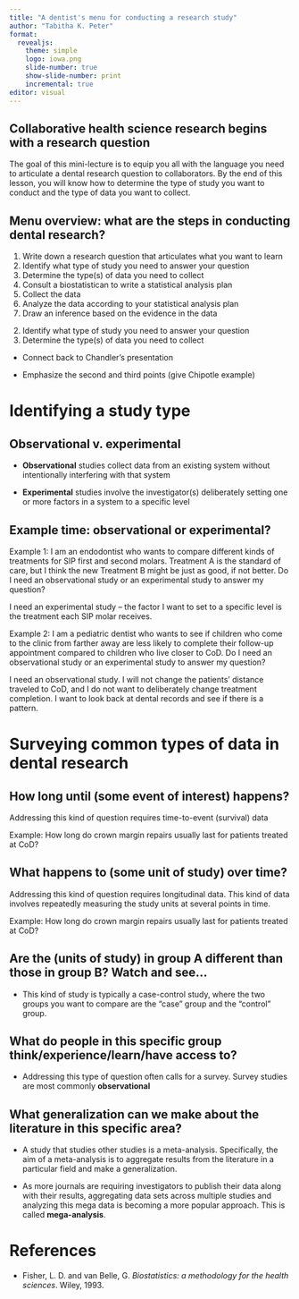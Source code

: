 ---
title: "A dentist's menu for conducting a research study"
author: "Tabitha K. Peter"
format: 
  revealjs:
    theme: simple
    logo: iowa.png
    slide-number: true
    show-slide-number: print
    incremental: true
editor: visual
---

## Collaborative health science research begins with a research question

::: notes
The goal of this mini-lecture is to equip you all with the language you need to articulate a dental research question to collaborators. By the end of this lesson, you will know how to determine the type of study you want to conduct and the type of data you want to collect.
:::

## Menu overview: what are the steps in conducting dental research?

1.  Write down a research question that articulates what you want to learn
2.  Identify what type of study you need to answer your question
3.  Determine the type(s) of data you need to collect
4.  Consult a biostatistican to write a statistical analysis plan
5.  Collect the data
6.  Analyze the data according to your statistical analysis plan
7.  Draw an inference based on the evidence in the data

::: {.fragment .highlight-blue}
2.  Identify what type of study you need to answer your question
3.  Determine the type(s) of data you need to collect
:::

::: notes
-   Connect back to Chandler's presentation

-   Emphasize the second and third points (give Chipotle example)
:::

# Identifying a study type

## Observational v. experimental

-   **Observational** studies collect data from an existing system without intentionally interfering with that system

-   **Experimental** studies involve the investigator(s) deliberately setting one or more factors in a system to a specific level

## Example time: observational or experimental?

::: {.fragment .fade-out}
Example 1: I am an endodontist who wants to compare different kinds of treatments for SIP first and second molars. Treatment A is the standard of care, but I think the new Treatment B might be just as good, if not better. Do I need an observational study or an experimental study to answer my question?
:::

::: {.fragment .fade-in-then-out}
I need an experimental study -- the factor I want to set to a specific level is the treatment each SIP molar receives.
:::

::: {.fragment .fade-in-then-out}
Example 2: I am a pediatric dentist who wants to see if children who come to the clinic from farther away are less likely to complete their follow-up appointment compared to children who live closer to CoD. Do I need an observational study or an experimental study to answer my question?
:::

::: {.fragment .fade-in-then-out}
I need an observational study. I will not change the patients' distance traveled to CoD, and I do not want to deliberately change treatment completion. I want to look back at dental records and see if there is a pattern.
:::

# Surveying common types of data in dental research

## How long until (some event of interest) happens?

Addressing this kind of question requires time-to-event (survival) data

::: fragment
Example: How long do crown margin repairs usually last for patients treated at CoD?
:::

## What happens to (some unit of study) over time?

Addressing this kind of question requires longitudinal data. This kind of data involves repeatedly measuring the study units at several points in time.

::: fragment
Example: How long do crown margin repairs usually last for patients treated at CoD?
:::

## Are the (units of study) in group A different than those in group B? Watch and see...

-   This kind of study is typically a case-control study, where the two groups you want to compare are the "case" group and the "control" group.

## What do people in this specific group think/experience/learn/have access to?

-   Addressing this type of question often calls for a survey. Survey studies are most commonly **observational**

## What generalization can we make about the literature in this specific area?

-   A study that studies other studies is a meta-analysis. Specifically, the aim of a meta-analysis is to aggregate results from the literature in a particular field and make a generalization.

-   As more journals are requiring investigators to publish their data along with their results, aggregating data sets across multiple studies and analyzing this mega data is becoming a more popular approach. This is called **mega-analysis**.

# References

-   Fisher, L. D. and van Belle, G. *Biostatistics: a methodology for the health sciences*. Wiley, 1993.
